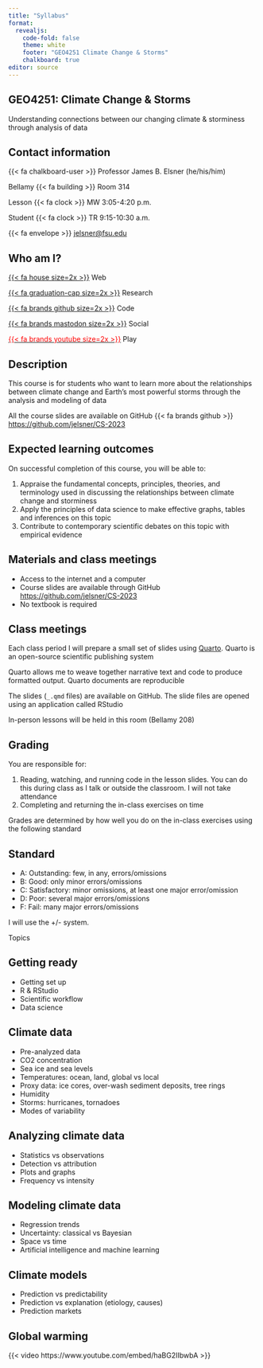 ```yaml
---
title: "Syllabus"
format: 
  revealjs:
    code-fold: false
    theme: white
    footer: "GEO4251 Climate Change & Storms"
    chalkboard: true
editor: source
---
```


## GEO4251: Climate Change & Storms

Understanding connections between our changing climate & storminess through analysis of data

## Contact information

{{< fa chalkboard-user >}} Professor James B. Elsner (he/his/him)

Bellamy {{< fa building >}} Room 314

Lesson {{< fa clock >}} MW 3:05-4:20 p.m.

Student {{< fa clock >}} TR 9:15-10:30 a.m.

{{< fa envelope >}} [jelsner\@fsu.edu](mailto:jelsner@fsu.edu){.email}

## Who am I?

[{{< fa house size=2x >}}](http://myweb.fsu.edu/jelsner/_site/) Web

[{{< fa graduation-cap size=2x >}}](https://scholar.google.com/citations?user=uF8tRWQAAAAJ) Research

[{{< fa brands github size=2x >}}](https://github.com/jelsner/) Code

[{{< fa brands mastodon size=2x >}}](https://fediscience.org/@jelsner) Social

[<span style="color:red">{{< fa brands youtube size=2x >}}</span>](https://www.youtube.com/channel/UCmvKrcWTnNGjoy9OTGTz1qQ) Play

## Description

This course is for students who want to learn more about the relationships between climate change and Earth's most powerful storms through the analysis and modeling of data

All the course slides are available on GitHub {{< fa brands github >}}  <https://github.com/jelsner/CS-2023>

## Expected learning outcomes

On successful completion of this course, you will be able to:

1. Appraise the fundamental concepts, principles, theories, and terminology used in discussing the relationships between climate change and storminess
2. Apply the principles of data science to make effective graphs, tables and inferences on this topic
3. Contribute to contemporary scientific debates on this topic with empirical evidence

## Materials and class meetings {.unnumbered}

-   Access to the internet and a computer
-   Course slides are available through GitHub  <https://github.com/jelsner/CS-2023>
-   No textbook is required

## Class meetings

Each class period I will prepare a small set of slides using [Quarto](https://quarto.org/). Quarto is an open-source scientific publishing system

Quarto allows me to weave together narrative text and code to produce formatted output. Quarto documents are reproducible

The slides (`_.qmd` files) are available on GitHub. The slide files are opened using an application called RStudio

In-person lessons will be held in this room (Bellamy 208)

## Grading

You are responsible for:

1.  Reading, watching, and running code in the lesson slides. You can do this during class as I talk or outside the classroom. I will not take attendance
2.  Completing and returning the in-class exercises on time

Grades are determined by how well you do on the in-class exercises using the following standard

## Standard

-   A: Outstanding: few, in any, errors/omissions
-   B: Good: only minor errors/omissions
-   C: Satisfactory: minor omissions, at least one major error/omission
-   D: Poor: several major errors/omissions
-   F: Fail: many major errors/omissions

I will use the +/- system.

Topics

## Getting ready

-   Getting set up
-   R & RStudio
-   Scientific workflow
-   Data science

## Climate data

-   Pre-analyzed data
-   CO2 concentration
-   Sea ice and sea levels
-   Temperatures: ocean, land, global vs local
-   Proxy data: ice cores, over-wash sediment deposits, tree rings
-   Humidity
-   Storms: hurricanes, tornadoes
-   Modes of variability

## Analyzing climate data

-   Statistics vs observations
-   Detection vs attribution
-   Plots and graphs
-   Frequency vs intensity

## Modeling climate data

-   Regression trends
-   Uncertainty: classical vs Bayesian
-   Space vs time
-   Artificial intelligence and machine learning

## Climate models

-   Prediction vs predictability
-   Prediction vs explanation (etiology, causes)
-   Prediction markets

## Global warming

{{< video https://www.youtube.com/embed/haBG2IIbwbA >}}